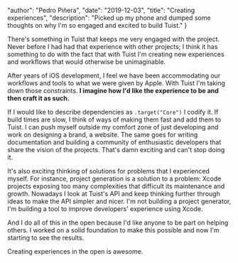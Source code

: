 
  "author": "Pedro Piñera",
  "date": "2019-12-03",
  "title": "Creating experiences",
  "description": "Picked up my phone and dumped some thoughts on why I'm so engaged and excited to build Tuist."
}




There's something in Tuist that keeps me very engaged with the project. Never before I had had that experience with other projects; I think it has something to do with the fact that with Tuist I'm creating new experiences and workflows that would otherwise be unimaginable.

After years of iOS development, I feel we have been accommodating our workflows and tools to what we were given by Apple. With Tuist I'm taking down those constraints. **I imagine how I'd like the experience to be and then craft it as such.**

If I would like to describe dependencies as `.target("Core")` I codify it. If build times are slow, I think of ways of making them fast and add them to Tuist. I can push myself outside my comfort zone of just developing and work on designing a brand, a website. The same goes for writing documentation and building a community of enthusiastic developers that share the vision of the projects. That's damn exciting and can't stop doing it.

It's also exciting thinking of solutions for problems that I experienced myself. For instance, project generation is a solution to a problem: Xcode projects exposing too many complexities that difficult its maintenance and growth. Nowadays I look at Tuist's API and keep thinking further through ideas to make the API simpler and nicer. I'm not building a project generator, I'm building a tool to improve developers' experience using Xcode.

And I do all of this in the open because I'd like anyone to be part on helping others. I worked on a solid foundation to make this possible and now I'm starting to see the results.

Creating experiences in the open is awesome.

    